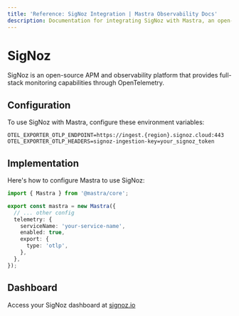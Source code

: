 ```yaml
---
title: 'Reference: SigNoz Integration | Mastra Observability Docs'
description: Documentation for integrating SigNoz with Mastra, an open-source APM and observability platform providing full-stack monitoring through OpenTelemetry.
---
```


# SigNoz

SigNoz is an open-source APM and observability platform that provides full-stack monitoring capabilities through OpenTelemetry.

## Configuration

To use SigNoz with Mastra, configure these environment variables:

```env
OTEL_EXPORTER_OTLP_ENDPOINT=https://ingest.{region}.signoz.cloud:443
OTEL_EXPORTER_OTLP_HEADERS=signoz-ingestion-key=your_signoz_token
```

## Implementation

Here's how to configure Mastra to use SigNoz:

```typescript
import { Mastra } from '@mastra/core';

export const mastra = new Mastra({
  // ... other config
  telemetry: {
    serviceName: 'your-service-name',
    enabled: true,
    export: {
      type: 'otlp',
    },
  },
});
```

## Dashboard

Access your SigNoz dashboard at [signoz.io](https://signoz.io/)
